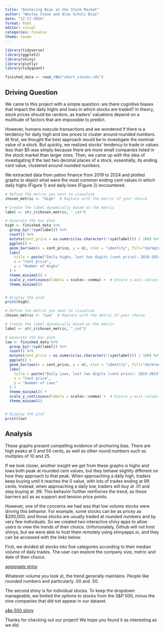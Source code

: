 ```yaml
---
title: "Anchoring Bias in the Stock Market"
author: "Wesley Stone and Alan Schulz Diaz"
date: "12-17-2024"
format: html
editor: visual
categories: Finance
theme: cosmo
---
```


```r
library(tidyverse)
library(ggplot2)
library(shiny)
library(plotly)
library(tidyquant)
```

```r
finished_data <- read_rds("short_stocks.rds")
```

## Driving Question

We came to this project with a simple question: are there cognitive biases that impact the daily highs and lows in which stocks are traded? In theory, stock prices should be random, as traders' valuations depend on a multitude of factors that are impossible to predict.

However, humans execute transactions and we wondered if there is a tendency for daily high and low prices to cluster around rounded numbers. At first, we thought the best approach would be to investigate the nominal value of a stock. But quickly, we realized stocks' tendency to trade in values less than \$5 was simply because there are more small companies listed in the stock market than larger ones. Then, we came up with the idea of investigating if the last two decimal places of a stock, essentially, its ending cent value, clustered around rounded numbers.

We extracted data from yahoo finance from 2019 to 2024 and plotted graphs to depict what were the most common ending cent values in which daily highs (Figure 1) and daily lows (Figure 2) encountered.

```r
# Define the metric you want to visualize
chosen_metric <- "High"  # Replace with the metric of your choice

# Create the label dynamically based on the metric
label <- str_c(chosen_metric, "_cat")

# Generate the bar plot
high <- finished_data %>%
  group_by(!!sym(label)) %>%
  count() %>%
  mutate(cent_price = as.numeric(as.character(!!sym(label))) / 100) %>%  # Convert to cent price
  ggplot() +
  geom_bar(aes(x = cent_price, y = n), stat = "identity", fill="darkgreen") +
  labs(
    title = paste("Daily highs, last two digits (cent price): 2019-2024"),
    x = "Cent price",
    y = "Number of Highs"
  ) +
  theme_minimal() +
  scale_y_continuous(labels = scales::comma) +  # Ensure y-axis values are regular counts
  theme_minimal()


# Display the plot
print(high)
```

```r
# Define the metric you want to visualize
chosen_metric <- "Low"  # Replace with the metric of your choice

# Create the label dynamically based on the metric
label <- str_c(chosen_metric, "_cat")

# Generate the bar plot
low <- finished_data %>%
  group_by(!!sym(label)) %>%
  count() %>%
  mutate(cent_price = as.numeric(as.character(!!sym(label))) / 100) %>%  # Convert to cent price
  ggplot() +
  geom_bar(aes(x = cent_price, y = n), stat = "identity", fill="darkred") +
  labs(
    title = paste("Daily Lows, last two digits (cent price): 2019-2024"),
    x = "Cent price",
    y = "Number of Lows"
  ) +
  theme_minimal() +
  scale_y_continuous(labels = scales::comma) +  # Ensure y-axis values are regular counts
  theme_minimal()


# Display the plot
print(low)
```

## Analysis

These graphs present compelling evidence of anchoring bias. There are high peaks at 0 and 50 cents, as well as other round numbers such as multiples of 10 and 25.

If we look closer, another insight we get from these graphs is highs and lows both peak at rounded cent values, but they behave slightly different on how they approach to that peak. When approaching a daily high, traders keep buying until it reaches the 0 value, with lots of trades ending at 99 cents. Instead, when approaching a daily low, traders will buy at .01 and stop buying at .99. This behavior further reinforces the trend, as these barriers act as as support and tension price points.

However, one of the concerns we had was that low volume stocks were driving this behavior. For example, some stocks can be as pricey as \$200,000, and those stocks are usually traded at rounded numbers and by very few individuals. So we created two interactive shiny apps to allow users to view the trends of their choice. Unfortunately, Github will not host shinys, but we were able to host them remotely using shinyapps.io, and they can be accessed with the links below.

First, we divided all stocks into five categories according to their median volume of daily trades. The user can explore the company size, metric and date of their choice.

[aggregate shiny](https://wesleystone.shinyapps.io/aggregate_shiny/)

Whatever volume you look at, the trend generally maintains. People like rounded numbers and particularly .00 and .50.

The second shiny is for individual stocks. To keep the dropdown manageable, we limited the options to stocks from the S&P 500, minus the nine companies that did not appear in our dataset.

[s&p 500 shiny](https://wesleystone.shinyapps.io/individual_shiny/)

Thanks for checking out our project! We hope you found it as interesting as we did.
